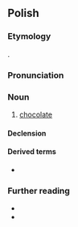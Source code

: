 ==Polish==
{{wp|lang=pl}}

===Etymology===
{{bor+|pl|it|cioccolata}}.

===Pronunciation===
{{pl-p|a=Pl-czekolada.ogg}}

===Noun===
{{pl-noun|f|dim=czekoladka}}

# [[chocolate]]

====Declension====
{{pl-decl-noun-f|czekola|d}}

====Derived terms====
* {{q|adjective}} {{l|pl|czekoladowy}}

===Further reading===
* {{R:pl:WSJP}}
* {{R:pl:PWN}}

{{C|pl|Sweets}}
